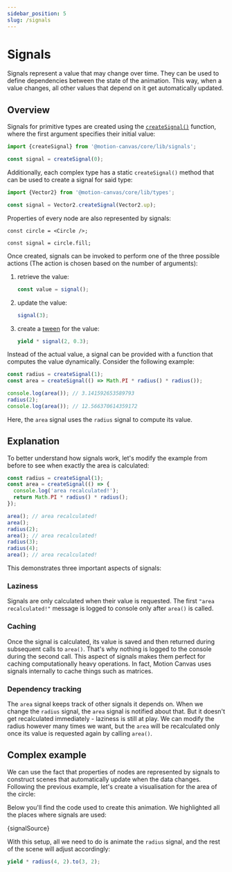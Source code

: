 ```yaml
---
sidebar_position: 5
slug: /signals
---
```



# Signals

Signals represent a value that may change over time.
They can be used to define dependencies between the state of the animation.
This way, when a value changes, all other values that depend on it get automatically updated.

## Overview

Signals for primitive types are created using the [`createSignal()`](/api/core/signals#createSignal) function, where the first argument specifies their initial value:

```ts
import {createSignal} from '@motion-canvas/core/lib/signals';

const signal = createSignal(0);
```

Additionally, each complex type has a static `createSignal()` method that can be used to create a signal for said type:

```ts
import {Vector2} from '@motion-canvas/core/lib/types';

const signal = Vector2.createSignal(Vector2.up);
```

Properties of every node are also represented by signals:

```tsx
const circle = <Circle />;

const signal = circle.fill;
```

Once created, signals can be invoked to perform one of the three possible actions
(The action is chosen based on the number of arguments):

1. retrieve the value:
   ```ts
   const value = signal();
   ```
2. update the value:
   ```ts
   signal(3);
   ```
3. create a [tween](/docs/tweening) for the value:
   ```ts
   yield * signal(2, 0.3);
   ```

Instead of the actual value, a signal can be provided with a function that computes the value dynamically. Consider the following example:

```ts
const radius = createSignal(1);
const area = createSignal(() => Math.PI * radius() * radius());

console.log(area()); // 3.141592653589793
radius(2);
console.log(area()); // 12.566370614359172
```

Here, the `area` signal uses the `radius` signal to compute its value.

## Explanation

To better understand how signals work, let's modify the example from before to see when exactly the area is calculated:

```ts
const radius = createSignal(1);
const area = createSignal(() => {
  console.log('area recalculated!');
  return Math.PI * radius() * radius();
});

area(); // area recalculated!
area();
radius(2);
area(); // area recalculated!
radius(3);
radius(4);
area(); // area recalculated!
```

This demonstrates three important aspects of signals:

### Laziness

Signals are only calculated when their value is requested. The first `"area recalculated!"` message is logged to console only after `area()` is called.

### Caching

Once the signal is calculated, its value is saved and then returned during subsequent calls to `area()`. That's why nothing is logged to the console during the second call. This aspect of signals makes them perfect for caching computationally heavy operations. In fact, Motion Canvas uses signals internally to cache things such as matrices.

### Dependency tracking

The `area` signal keeps track of other signals it depends on. When we change the `radius` signal, the `area` signal is notified about that. But it doesn't get recalculated immediately - laziness is still at play. We can modify the radius however many times we want, but the `area` will be recalculated only once its value is requested again by calling `area()`.

## Complex example

We can use the fact that properties of nodes are represented by signals to construct scenes that automatically update when the data changes. Following the previous example, let's create a visualisation for the area of the circle:

<AnimationPlayer small name="node-signal" />

Below you'll find the code used to create this animation. We highlighted all the places where signals are used:

<FirefoxTextWarning />

<CodeBlock language="tsx">{signalSource}</CodeBlock>

With this setup, all we need to do is animate the `radius` signal, and the rest of the scene will adjust accordingly:

```ts
yield * radius(4, 2).to(3, 2);
```
